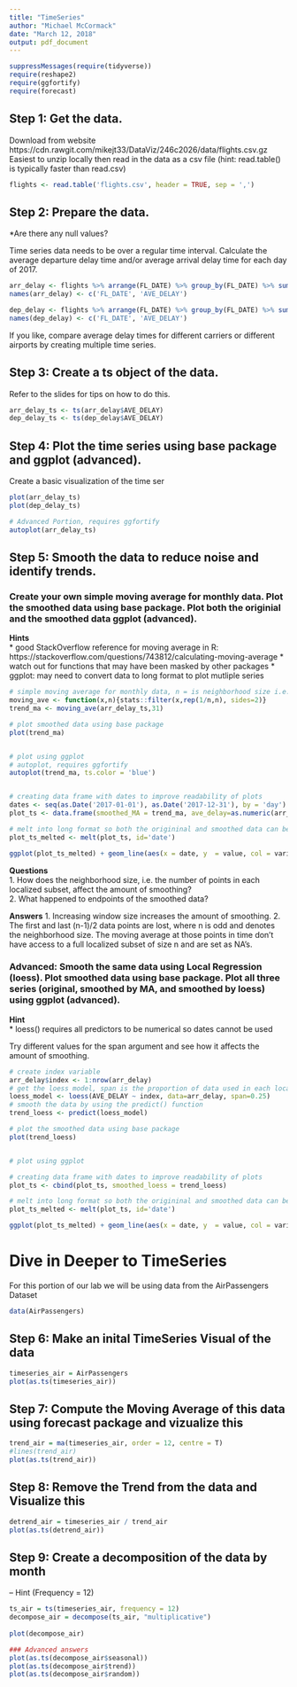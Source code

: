 ```yaml
---
title: "TimeSeries"
author: "Michael McCormack"
date: "March 12, 2018"
output: pdf_document
---
```

```r
suppressMessages(require(tidyverse))
require(reshape2)
require(ggfortify)
require(forecast)
```
## Step 1: Get the data.  
Download from website https://cdn.rawgit.com/mikejt33/DataViz/246c2026/data/flights.csv.gz
Easiest to unzip locally then read in the data as a csv file (hint: read.table() is typically faster than read.csv)  
```r
flights <- read.table('flights.csv', header = TRUE, sep = ',')
```
## Step 2: Prepare the data.  

*Are there any null values?

Time series data needs to be over a regular time interval. Calculate the average departure delay time and/or average arrival delay time for each day of 2017.


```r
arr_delay <- flights %>% arrange(FL_DATE) %>% group_by(FL_DATE) %>% summarise(mean(ARR_DELAY, na.rm = TRUE))
names(arr_delay) <- c('FL_DATE', 'AVE_DELAY')

dep_delay <- flights %>% arrange(FL_DATE) %>% group_by(FL_DATE) %>% summarise(mean(DEP_DELAY, na.rm = TRUE))
names(dep_delay) <- c('FL_DATE', 'AVE_DELAY')
```

If you like, compare average delay times for different carriers or different airports by creating multiple time series.


## Step 3: Create a ts object of the data.  
Refer to the slides for tips on how to do this.
```r
arr_delay_ts <- ts(arr_delay$AVE_DELAY)
dep_delay_ts <- ts(dep_delay$AVE_DELAY)
```

## Step 4: Plot the time series using base package and ggplot (advanced).
Create a basic visualization of the time ser

```r
plot(arr_delay_ts)
plot(dep_delay_ts)

# Advanced Portion, requires ggfortify
autoplot(arr_delay_ts)
```

## Step 5: Smooth the data to reduce noise and identify trends.

### Create your own simple moving average for monthly data. Plot the smoothed data using base package. Plot both the originial and the smoothed data ggplot (advanced). 

__Hints__  
* good StackOverflow reference for moving average in R: https://stackoverflow.com/questions/743812/calculating-moving-average
* watch out for functions that may have been masked by other packages
* ggplot: may need to convert data to long format to plot mutliple series  

```r
# simple moving average for monthly data, n = is neighborhood size i.e. the number of point in each localized subset
moving_ave <- function(x,n){stats::filter(x,rep(1/n,n), sides=2)}
trend_ma <- moving_ave(arr_delay_ts,31)

# plot smoothed data using base package
plot(trend_ma)


# plot using ggplot
# autoplot, requires ggfortify
autoplot(trend_ma, ts.color = 'blue')


# creating data frame with dates to improve readability of plots
dates <- seq(as.Date('2017-01-01'), as.Date('2017-12-31'), by = 'day') # create sequence of dates
plot_ts <- data.frame(smoothed_MA = trend_ma, ave_delay=as.numeric(arr_delay_ts),date=dates)

# melt into long format so both the origininal and smoothed data can be easily plotted on the same axes
plot_ts_melted <- melt(plot_ts, id='date')

ggplot(plot_ts_melted) + geom_line(aes(x = date, y  = value, col = variable)) + labs(x = 'Date', y = 'Average arrival delay (minutes)') 
```

__Questions__  
1. How does the neighborhood size, i.e. the number of points in each localized subset, affect the amount of smoothing?  
2. What happened to endpoints of the smoothed data?  


__Answers__
1. Increasing window size increases the amount of smoothing.
2. The first and last (n-1)/2 data points are lost, where n is odd and denotes the neighborhood size. The moving average at those points in time don't have access to a full localized subset of size n and are set as NA's.


### Advanced: Smooth the same data using Local Regression (loess). Plot smoothed data using base package. Plot all three series (original, smoothed by MA, and smoothed by loess) using ggplot (advanced).

__Hint__  
* loess() requires all predictors to be numerical so dates cannot be used  

Try different values for the span argument and see how it affects the amount of smoothing.  
```r
# create index variable
arr_delay$index <- 1:nrow(arr_delay)  
# get the loess model, span is the proportion of data used in each localized subset
loess_model <- loess(AVE_DELAY ~ index, data=arr_delay, span=0.25)
# smooth the data by using the predict() function
trend_loess <- predict(loess_model)

# plot the smoothed data using base package
plot(trend_loess)


# plot using ggplot

# creating data frame with dates to improve readability of plots
plot_ts <- cbind(plot_ts, smoothed_loess = trend_loess)

# melt into long format so both the origininal and smoothed data can be plotted on the same axes
plot_ts_melted <- melt(plot_ts, id='date')

ggplot(plot_ts_melted) + geom_line(aes(x = date, y  = value, col = variable)) + labs(x = 'Date', y = 'Average arrival delay (minutes)') 
```


# Dive in Deeper to TimeSeries  
For this portion of our lab we will be using data from the AirPassengers Dataset
```r
data(AirPassengers)
```
## Step 6: Make an inital TimeSeries Visual of the data  
```r
timeseries_air = AirPassengers
plot(as.ts(timeseries_air))
```
## Step 7: Compute the Moving Average of this data using forecast package and vizualize this  
```r
trend_air = ma(timeseries_air, order = 12, centre = T)
#lines(trend_air)
plot(as.ts(trend_air))
```
## Step 8: Remove the Trend from the data and Visualize this  
```r
detrend_air = timeseries_air / trend_air
plot(as.ts(detrend_air))
```
## Step 9: Create a decomposition of the data by month  
-- Hint (Frequency = 12)
```r
ts_air = ts(timeseries_air, frequency = 12)
decompose_air = decompose(ts_air, "multiplicative")
 
plot(decompose_air) 

### Advanced answers
plot(as.ts(decompose_air$seasonal))
plot(as.ts(decompose_air$trend))
plot(as.ts(decompose_air$random))
```


